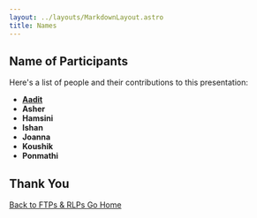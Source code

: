 ```yaml
---
layout: ../layouts/MarkdownLayout.astro
title: Names
---
```


## Name of Participants

Here's a list of people and their contributions to this presentation:

* [**Aadit**](https://cbaadit.com)
* **Asher** 
* **Hamsini**
* **Ishan** 
* **Joanna**
* **Koushik**
* **Ponmathi** 

## Thank You

<div className="flex justify-between">
  <a href="/ftprlp"
    className="block px-8 py-3 text-white font-bold rounded-lg outline outline-offset-2 border-transparent hover:outline-opacity-0">
    Back to FTPs & RLPs
  </a>
  <a href="/"
    className="block px-8 py-3 text-white font-bold rounded-lg outline outline-offset-2 border-transparent hover:outline-opacity-0">
   Go Home
  </a>
</div>
